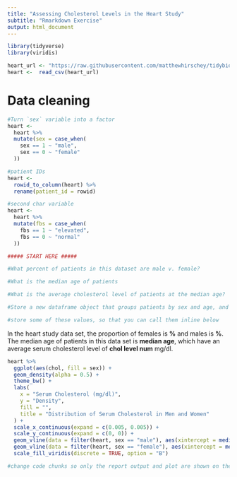 ```yaml
---
title: "Assessing Cholesterol Levels in the Heart Study"
subtitle: "Rmarkdown Exercise"
output: html_document  
---
```


```r
library(tidyverse)
library(viridis)
```

```r
heart_url <- "https://raw.githubusercontent.com/matthewhirschey/tidybiology.org/main/data/heart.csv"
heart <-  read_csv(heart_url)
```

# Data cleaning
```r
#Turn `sex` variable into a factor
heart <- 
  heart %>% 
  mutate(sex = case_when(
    sex == 1 ~ "male",
    sex == 0 ~ "female"
  ))

#patient IDs
heart <- 
  rowid_to_column(heart) %>% 
  rename(patient_id = rowid)

#second char variable
heart <- 
  heart %>% 
  mutate(fbs = case_when(
    fbs == 1 ~ "elevated",
    fbs == 0 ~ "normal"
  ))

```

```r
##### START HERE #####

#What percent of patients in this dataset are male v. female?

#What is the median age of patients

#What is the average cholesterol level of patients at the median age?

#Store a new dataframe object that groups patients by sex and age, and then calculates the average cholesterol levels for patients in this group

#store some of these values, so that you can call them inline below
```

  
In the heart study data set, the proportion of females is **%** and males is **%**. The median age of patients in this data set is **median age**, which have an average serum cholesterol level of **chol level num** mg/dl.  

```r
heart %>% 
  ggplot(aes(chol, fill = sex)) +
  geom_density(alpha = 0.5) +
  theme_bw() +
  labs(
    x = "Serum Cholesterol (mg/dl)",
    y = "Density",
    fill = "",
    title = "Distribution of Serum Cholesterol in Men and Women"
  ) +
  scale_x_continuous(expand = c(0.005, 0.005)) +
  scale_y_continuous(expand = c(0, 0)) +
  geom_vline(data = filter(heart, sex == "male"), aes(xintercept = median(chol)), colour = "yellow", size = 1, linetype  = 2) +
  geom_vline(data = filter(heart, sex == "female"), aes(xintercept = median(chol)), colour = "navy", size = 1, linetype = 2) +
  scale_fill_viridis(discrete = TRUE, option = "B")

#change code chunks so only the report output and plot are shown on the knitted report

```
